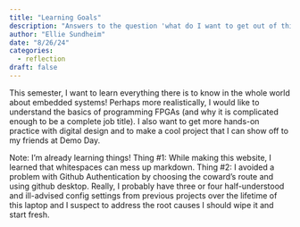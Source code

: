 ```yaml
---
title: "Learning Goals"
description: "Answers to the question 'what do I want to get out of this class?'"
author: "Ellie Sundheim"
date: "8/26/24"
categories:
  - reflection
draft: false
---
```

This semester, I want to learn everything there is to know in the whole world about embedded systems! Perhaps more realistically, I would like to understand the basics of programming FPGAs (and why it is complicated enough to be a complete job title). I also want to get more hands-on practice with digital design and to make a cool project that I can show off to my friends at Demo Day.

Note: I'm already learning things! Thing #1: While making this website, I learned that whitespaces can mess up markdown. Thing #2: I avoided a problem with Github Authentication by choosing the coward's route and using github desktop. Really, I probably have three or four half-understood and ill-advised config settings from previous projects over the lifetime of this laptop and I suspect to address the root causes I should wipe it and start fresh.